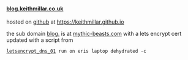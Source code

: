 ==== [[https://blog.keithmillar.co.uk|blog.keithmillar.co.uk]] ====

hosted on [[https://github.com|github]] at [[https://keithmillar.github.io|https://keithmillar.github.io]]

the sub domain [[https://blog.keithmillar.co.uk|blog.]] is at [[https://www.mythic-beasts.com/|mythic-beasts.com]]
with a lets encrypt cert updated with a script from
 [[https://www.mythic-beasts.com/support/domains/letsencrypt_dns_01|letsencrypt_dns_01]] run on eris laptop dehydrated -c
